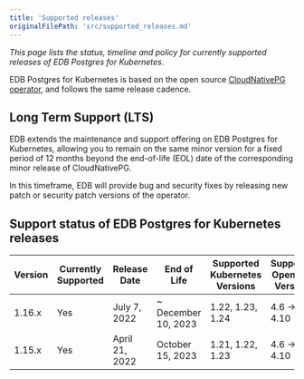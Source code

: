 ```yaml
---
title: 'Supported releases'
originalFilePath: 'src/supported_releases.md'
---
```


*This page lists the status, timeline and policy for currently supported
releases of EDB Postgres for Kubernetes*.

EDB Postgres for Kubernetes is based on the open source
[CloudNativePG operator](https://cloudnative-pg.io), and follows the same
release cadence.

## Long Term Support (LTS)

EDB extends the maintenance and support offering on EDB Postgres for
Kubernetes, allowing you to remain on the same minor version for a fixed period
of 12 months beyond the end-of-life (EOL) date of the corresponding minor release
of CloudNativePG.

In this timeframe, EDB will provide bug and security fixes by releasing new
patch or security patch versions of the operator.

## Support status of EDB Postgres for Kubernetes releases

| Version | Currently Supported | Release Date   | End of Life         | Supported Kubernetes Versions | Supported OpenShift Versions |
| ------- | ------------------- | -------------- | ------------------- | ----------------------------- | ---------------------------- |
| 1.16.x  | Yes                 | July 7, 2022   | ~ December 10, 2023 | 1.22, 1.23, 1.24              | 4.6 -> 4.10                  |
| 1.15.x  | Yes                 | April 21, 2022 | October 15, 2023    | 1.21, 1.22, 1.23              | 4.6 -> 4.10                  |